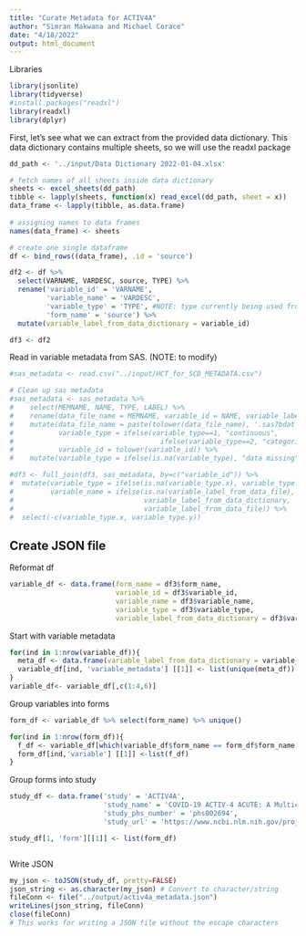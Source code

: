 ```yaml
---
title: "Curate Metadata for ACTIV4A"
author: "Simran Makwana and Michael Corace"
date: "4/18/2022"
output: html_document
---
```


Libraries
```r
library(jsonlite)
library(tidyverse)
#install.packages("readxl")
library(readxl)
library(dplyr)
```

First, let's see what we can extract from the provided data dictionary.
This data dictionary contains multiple sheets, so we will use the readxl package
```r
dd_path <- '../input/Data Dictionary 2022-01-04.xlsx'

# fetch names of all sheets inside data dictionary
sheets <- excel_sheets(dd_path)
tibble <- lapply(sheets, function(x) read_excel(dd_path, sheet = x))
data_frame <- lapply(tibble, as.data.frame)
    
# assigning names to data frames
names(data_frame) <- sheets


```

```r
# create one single dataframe
df <- bind_rows((data_frame), .id = 'source')

df2 <- df %>% 
  select(VARNAME, VARDESC, source, TYPE) %>%
  rename('variable_id' = 'VARNAME',
         'variable_name' = 'VARDESC',
         'variable_type' = 'TYPE', #NOTE: type currently being used from data dictionary
         'form_name' = 'source') %>%
  mutate(variable_label_from_data_dictionary = variable_id)

df3 <- df2

```


Read in variable metadata from SAS. (NOTE: to modify)
```r
#sas_metadata <- read.csv("../input/HCT_for_SCD_METADATA.csv")

# Clean up sas metadata
#sas_metadata <- sas_metadata %>% 
#    select(MEMNAME, NAME, TYPE, LABEL) %>%
#    rename(data_file_name = MEMNAME, variable_id = NAME, variable_label_from_data_file = LABEL, variable_type = TYPE) #%>%
#    mutate(data_file_name = paste(tolower(data_file_name), '.sas7bdat', sep=''),
#           variable_type = ifelse(variable_type==1, "continuous",
#                                    ifelse(variable_type==2, "categorical", "data missing")),
#           variable_id = tolower(variable_id)) %>%
#    mutate(variable_type = ifelse(is.na(variable_type), "data missing", variable_type))

#df3 <- full_join(df3, sas_metadata, by=c("variable_id")) %>%
#  mutate(variable_type = ifelse(is.na(variable_type.x), variable_type.y, variable_type.x),
#         variable_name = ifelse(is.na(variable_label_from_data_file), 
#                                variable_label_from_data_dictionary, 
#                                variable_label_from_data_file)) %>%
#  select(-c(variable_type.x, variable_type.y)) 
```


## Create JSON file


Reformat df
```r

variable_df <- data.frame(form_name = df3$form_name,
                          variable_id = df3$variable_id,
                          variable_name = df3$variable_name,
                          variable_type = df3$variable_type,
                          variable_label_from_data_dictionary = df3$variable_label_from_data_dictionary)

```

Start with variable metadata
```r

for(ind in 1:nrow(variable_df)){
  meta_df <- data.frame(variable_label_from_data_dictionary = variable_df[which(variable_df$variable_id == variable_df$variable_id[ind]),5])
  variable_df[ind, 'variable_metadata'] [[1]] <- list(unique(meta_df))
}
variable_df<- variable_df[,c(1:4,6)]
```


Group variables into forms
```r
form_df <- variable_df %>% select(form_name) %>% unique()

for(ind in 1:nrow(form_df)){
  f_df <- variable_df[which(variable_df$form_name == form_df$form_name[ind]),c(2:5)]
  form_df[ind,'variable'] [[1]] <-list(f_df)
}
```

Group forms into study
```r
study_df <- data.frame('study' = 'ACTIV4A', 
                       'study_name' = 'COVID-19 ACTIV-4 ACUTE: A Multicenter, Adaptive, Randomized Controlled Platform Trial of the Safety and Efficacy of Antithrombotic Strategies in Hospitalized Adults with COVID-19 (ACTIV4A)',
                       'study_phs_number' = 'phs002694', 
                       'study_url' = 'https://www.ncbi.nlm.nih.gov/projects/gap/cgi-bin/study.cgi?study_id=phs002694.v1.p1')

study_df[1, 'form'][[1]] <- list(form_df)



```

Write JSON

```r
my_json <- toJSON(study_df, pretty=FALSE)
json_string <- as.character(my_json) # Convert to character/string
fileConn <- file("../output/activ4a_metadata.json")
writeLines(json_string, fileConn)
close(fileConn)
# This works for writing a JSON file without the escape characters
```

